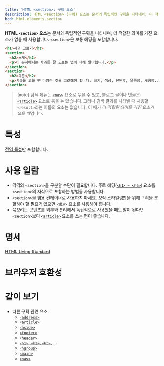 ```yaml
---
title: 'HTML <section>: 구획 요소'
description: HTML <section> (구획) 요소는 문서의 독립적인 구획을 나타내며, 더 적합한 의미를 가진 요소가 없을 때 사용합니다.
bcd: html.elements.section
---
```


**HTML `<section>` 요소**는 문서의 독립적인 구획을 나타내며, 더 적합한 의미를 가진 요소가 없을 때 사용합니다. `<section>`은 보통 헤딩을 포함합니다.

```html hidden name=demo
<h1>사과 고르기</h1>
<section>
  <h2>소개</h2>
  <p>이 문서에서는 사과를 잘 고르는 법에 대해 알아봅니다.</p>
</section>
<section>
  <h2>기준</h2>
  <p>사과를 고를 땐 다양한 것을 고려해야 합니다. 크기, 색상, 단단함, 달콤함, 새콤함... (이어서)</p>
</section>
```

<LiveExample height={240} lang="html" name="demo" />

> [note] 탐색 메뉴는 [`<nav>`](./nav) 요소로 묶을 수 있고, 블로그 글이나 댓글은 [`<article>`](./article) 요소로 묶을 수 있습니다. 그러나 검색 결과를 나타낼 때 사용할 `<result>`라는 이름의 요소는 없습니다. 이 때가 *더 적합한 의미를 가진 요소가 없을 때*입니다.

# 특성

[전역 특성](/docs/Web/HTML/Global_attributes)만 포함합니다.

# 사용 일람

- 각각의 `<section>`을 구분할 수단이 필요합니다. 주로 헤딩([`<h1> ~ <h6>`](./Heading_Element)) 요소를 `<section>`의 자식으로 포함하는 방법을 사용합니다.
- `<section>`을 범용 컨테이너로 사용하지 마세요. 오직 스타일링만을 위해 구획을 분할해야 할 필요가 있으면 [`<div>`](./div) 요소를 사용해야 합니다.
- 묶으려는 콘텐츠를 외부와 분리해서 독립적으로 사용했을 때도 말이 된다면 `<section>`보다 [`<article>`](./article) 요소를 쓰는 편이 좋습니다.

# 명세

[HTML Living Standard](https://html.spec.whatwg.org/multipage/sections.html#the-section-element)

# 브라우저 호환성

<BrowserCompat data={props.bcd} />

# 같이 보기

- 다른 구획 관련 요소
  - [`<address>`](./address)
  - [`<article>`](./article)
  - [`<aside>`](./aside)
  - [`<footer>`](./footer)
  - [`<header>`](./header)
  - [`<h1>`, `<h2>`, `<h3>`](./Heading_Elements), ...
  - [`<hgroup>`](./hgroup)
  - [`<main>`](./main)
  - [`<nav>`](./nav)
